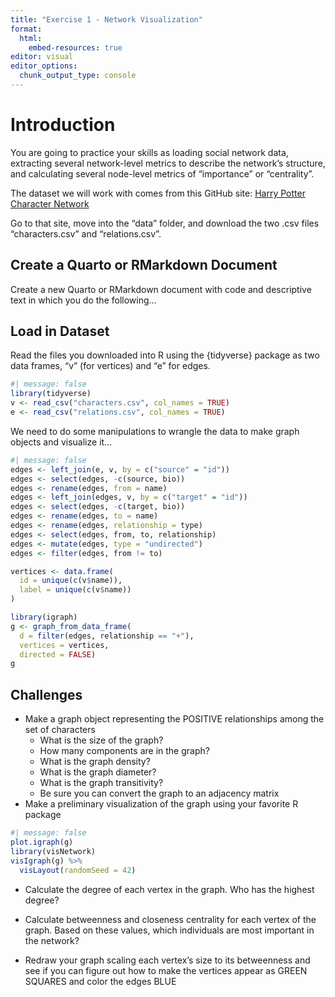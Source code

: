 ```yaml
---
title: "Exercise 1 - Network Visualization"
format:
  html:
    embed-resources: true
editor: visual
editor_options: 
  chunk_output_type: console
---
```


# Introduction

You are going to practice your skills as loading social network data, extracting several network-level metrics to describe the network's structure, and calculating several node-level metrics of "importance" or "centrality".

The dataset we will work with comes from this GitHub site: [Harry Potter Character Network](https://github.com/efekarakus/potter-network)

Go to that site, move into the "data" folder, and download the two .csv files "characters.csv" and "relations.csv".

## Create a Quarto or RMarkdown Document

Create a new Quarto or RMarkdown document with code and descriptive text in which you do the following...

## Load in Dataset

Read the files you downloaded into R using the {tidyverse} package as two data frames, "v" (for vertices) and "e" for edges.

```r
#| message: false
library(tidyverse)
v <- read_csv("characters.csv", col_names = TRUE)
e <- read_csv("relations.csv", col_names = TRUE)
```

We need to do some manipulations to wrangle the data to make graph objects and visualize it...

```r
#| message: false
edges <- left_join(e, v, by = c("source" = "id"))
edges <- select(edges, -c(source, bio))
edges <- rename(edges, from = name)
edges <- left_join(edges, v, by = c("target" = "id"))
edges <- select(edges, -c(target, bio))
edges <- rename(edges, to = name)
edges <- rename(edges, relationship = type)
edges <- select(edges, from, to, relationship)
edges <- mutate(edges, type = "undirected")
edges <- filter(edges, from != to)

vertices <- data.frame(
  id = unique(c(v$name)),
  label = unique(c(v$name))
)

library(igraph)
g <- graph_from_data_frame(
  d = filter(edges, relationship == "+"),
  vertices = vertices,
  directed = FALSE)
g
```

## Challenges

- Make a graph object representing the POSITIVE relationships among the set of characters
  - What is the size of the graph?
  - How many components are in the graph?
  - What is the graph density?
  - What is the graph diameter?
  - What is the graph transitivity?
  - Be sure you can convert the graph to an adjacency matrix
  
- Make a preliminary visualization of the graph using your favorite R package

```r
#| message: false
plot.igraph(g)
library(visNetwork)
visIgraph(g) %>%
  visLayout(randomSeed = 42)
```

- Calculate the degree of each vertex in the graph. Who has the highest degree?

- Calculate betweenness and closeness centrality for each vertex of the graph. Based on these values, which individuals are most important in the network?

- Redraw your graph scaling each vertex's size to its betweenness and see if you can figure out how to make the vertices appear as GREEN SQUARES and color the edges BLUE

